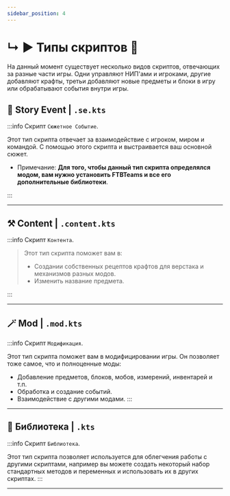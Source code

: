 ```yaml
---
sidebar_position: 4
---
```


# ↳ ▶ Типы скриптов 🧾

На данный момент существует несколько видов скриптов, отвечающих за разные части игры. Одни управляют НИП'ами и игроками, другие добавляют крафты, третьи добавляют новые предметы и блоки в игру или обрабатывают события внутри игры.

## 📓 Story Event | `.se.kts`

:::info Скрипт `Cюжетное Событие`.

Этот тип скрипта отвечает за взаимодействие с игроком, миром и командой. С помощью этого скрипта и выстраивается ваш основной сюжет.
- Примечание: __**Для того, чтобы данный тип скрипта определялся модом, вам нужно установить FTBTeams и все его дополнительные библиотеки**__.

:::
> 
---

## ⚒️ Content | `.content.kts`

:::info Скрипт `Контента`.

> Этот тип скрипта поможет вам в:  
> - Создании собственных рецептов крафтов для верстака и механизмов разных модов.
> - Изменить название предмета.

:::

---

## 🪄 Mod | `.mod.kts`

:::info Скрипт `Модификация`.

Этот тип скрипта поможет вам в модифицировании игры. Он позволяет тоже самое, что и полноценные моды:
- Добавление предметов, блоков, мобов, измерений, инвентарей и т.п.
- Обработка и создание событий.
- Взаимодействие с другими модами.
:::

---

## 📖 Библиотека | `.kts`

:::info Скрипт `Библиотека`.

Этот тип скрипта позволяет используется для облегчения работы с другими скриптами, например вы можете создать некоторый набор стандартных методов и переменных и использовать их в других скриптах.
:::

---
